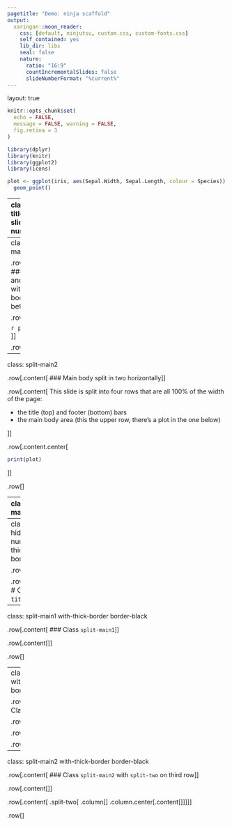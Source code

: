 ```yaml
---
pagetitle: "Demo: ninja scaffold"
output:
  xaringan::moon_reader:
    css: [default, ninjutsu, custom.css, custom-fonts.css]
    self_contained: yes
    lib_dir: libs
    seal: false
    nature:
      ratio: "16:9"
      countIncrementalSlides: false
      slideNumberFormat: "%current%"
---
```


layout: true

```r
knitr::opts_chunk$set(
  echo = FALSE,
  message = FALSE, warning = FALSE,
  fig.retina = 3
)
```

```r
library(dplyr)
library(knitr)
library(ggplot2)
library(icons)
```

```r
plot <- ggplot(iris, aes(Sepal.Width, Sepal.Length, colour = Species)) +
  geom_point()
```

---
class: split-title hide-slide-number

.row[.content[
# `r fa("user-ninja", size = 3)`
]]

.row[.content[
# Demo: Ninja Scaffold
## Splitting [{xaringan}](https://slides.yihui.org/xaringan/#1) slides into sections
### Adapting [Emi Tanaka](https://emitanaka.org/)'s [Ninjutsu](https://emitanaka.org/ninja-theme/themes/kunoichi/kunoichi-theme-example.html#7)

`r fa('twitter')` [mattdray](https://twitter.com/mattdray)
`r fa('github')` [slide source](https://github.com/matt-dray/ninja-scaffold/)
`r fa('globe')` [blogpost](https://www.rostrum.blog/2020/03/22/ninja-scaffold/) 
]]

---
class: split-main1

.row[.content[
### Header and footer with main body between
]]

.row[.content[

```r
print(plot)
```
]]

.row[
]

---
class: split-main2

.row[.content[
### Main body split in two horizontally
]]

.row[.content[
This slide is split into four rows that are all 100% of the width of the page:

* the title (top) and footer (bottom) bars
* the main body area (this the upper row, there's a plot in the one below)

]]

.row[.content.center[
```r
print(plot)
```
]]

.row[
]

---
class: split-main2

.row[.content[
### Vertical split in the second row of the main body
]]

.row[.content[
This is just like the previous slide, but with one important difference: the lower row of this main body area is split in half vertically.

This makes it easier to palace the table to the left and the icon to the right.
]]

.row[.content[
.split-two[
.column[.content[
`r kable(head(iris), format = "html")`
]]
.column.center[.content[
`r fa("r-project", size = 5)` 
]]
]
]]

.row[
]

---
class: split-title hide-slide-number with-thick-border border-black

.row[.content[
]]

.row[.content[
# Class `split-title`
]]

---
class: split-main1 with-thick-border border-black

.row[.content[
### Class `split-main1`
]]

.row[.content[
]]

.row[
]

---
class: split-main2 with-thick-border border-black

.row[.content[
### Class `split-main2`
]]

.row[.content[
]]

.row[.content.center[
]]

.row[
]

---
class: split-main2 with-thick-border border-black

.row[.content[
### Class `split-main2` with `split-two` on third row
]]

.row[.content[
]]

.row[.content[
.split-two[
.column[
]
.column.center[.content[
]]
]
]]

.row[
]
